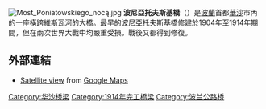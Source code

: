 [[File:Most_Poniatowskiego_nocą.jpg|thumb]]
'''波尼亞托夫斯基橋'''（{{lang-pl|Most Poniatowskiego}}）是[[波蘭|波蘭]]首都[[華沙|華沙]]市內的一座橫跨[[維斯瓦河|維斯瓦河]]的大橋。最早的波尼亞托夫斯基橋修建於1904年至1914年期間，但在兩次世界大戰中均嚴重受損。戰後又都得到修復。
==外部連結==
*[http://maps.google.com/maps?hl=en&t=k&ll=52.235987,21.041007&spn=0.005821,0.014527&t=k Satellite view] from [[Google_Maps|Google Maps]]
{{Commonscat|Poniatowski Bridge|波尼亞托夫斯基橋}}
[[Category:华沙桥梁|Category:华沙桥梁]]
[[Category:1914年完工橋梁|Category:1914年完工橋梁]]
[[Category:波兰公路桥|Category:波兰公路桥]]